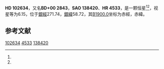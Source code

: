 {{Starbox begin
| name = HD 102634
}}
{{Starbox observe
| epoch = [[J2000.0|J2000.0]]
| constell = {{星座名待查}}<ref name=SIMBAD>{{cite web
 | url=http://simbad.u-strasbg.fr/simbad/sim-id?Ident=HR+4533
 | title =Pulsating variable Star
 | publisher=Centre de Données astronomiques de Strasbourg
 | work=SIMBAD
 | accessdate=2012-07-13}}</ref><ref name=DATA>{{cite web
 | url=http://vizier.u-strasbg.fr/viz-bin/VizieR-5?-out.add=.&-source=5050&-corr=PK=HR&-out.max=9999&HR=4533
 | title=VizieR Detailed Page
 | accessdate=2012-07-13
 | archive-date=2016-03-05
 | archive-url=https://web.archive.org/web/20160305025100/http://vizier.u-strasbg.fr/viz-bin/VizieR-5?-out.add=.&-source=5050&-corr=PK=HR&-out.max=9999&HR=4533
 | dead-url=no
 }}</ref>
| 星官 = 
| ra = {{RA|11|49|1.2}}<ref name=SIMBAD /><ref name=DATA />
| dec = {{DEC|-0|19|7}}<ref name=SIMBAD /><ref name=DATA />
| appmag_v = 6.15<ref name=SIMBAD /><ref name=DATA />
}}
{{Starbox character
| class = F7V<ref name=SIMBAD /><ref name=DATA />
| b-v = 0.52<ref name=SIMBAD /><ref name=DATA />
| u-b = 0.08<ref name=SIMBAD /><ref name=DATA />
| r-i = <ref name=SIMBAD /><ref name=DATA />
| variable = 
}}
{{Starbox astrometry
| radial_v = 0.08
| prop_mo_ra = 4
| parallax = 
| p_error = 
}}
{{Starbox catalog
| names =BD+00 2843，[[SAO星表|SAO]] 138420，[[HD星表|HD]] 102634，[[HR星表|HR]] 4533}}
{{Starbox reference |Simbad=HR+4533}}
{{Starbox end}}

'''HD 102634'''，又名'''BD+00 2843'''，'''SAO 138420'''、'''HR 4533'''，是一颗恒星<ref name=SIMBAD /><ref name=DATA />，视星等为6.15，位于[[銀道座標系|銀經]]271.74，[[銀道座標系|銀緯]]58.72，其[[B1900.0|B1900.0]]坐标为赤經{{RA|11|43|55.3}}，赤緯{{DEC|+0|58.72|14}}。

== 参考文献 ==
{{reflist}}

{{star-stub}}

[[Category:HD和HDE天體|102634]]
[[Category:HR天體|4533]]
[[Category:SAO天體|138420]]